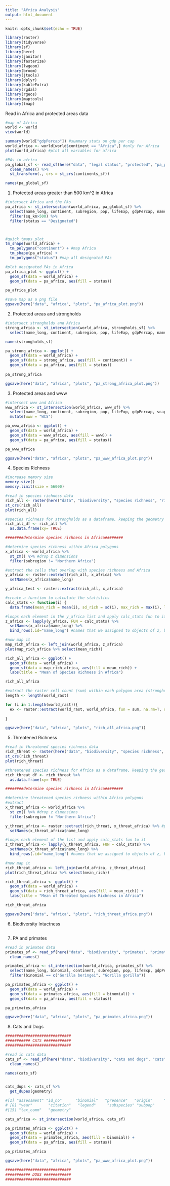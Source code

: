 ```yaml
---
title: "Africa Analysis"
output: html_document
---
```


```r
knitr::opts_chunk$set(echo = TRUE)

library(raster)
library(tidyverse)
library(sf)
library(here)
library(janitor)
library(fasterize)
library(lwgeom)
library(broom)
library(jtools)
library(dplyr)
library(kableExtra)
library(rgdal)
library(rgeos)
library(maptools)
library(tmap)

```

Read in Africa and protected areas data   
```r

#map of Africa
world <- world
view(world)

summary(world["gdpPercap"]) #summary stats on gdp per cap
world_africa <- world[world$continent == "Africa",] #only for Africa
plot(world_africa) #plot all variables for africa

#PAs in africa
pa_global_sf <- read_sf(here("data", "legal status", "protected", "pa_proj.shp")) %>% 
  clean_names() %>% 
  st_transform(., crs = st_crs(continents_sf))

names(pa_global_sf)

```

1. Protected areas greater than 500 km^2 in Africa 
```r
  
#intersect Africa and the PAs 
pa_africa <- st_intersection(world_africa, pa_global_sf) %>% 
  select(name_long, continent, subregion, pop, lifeExp, gdpPercap, name, iucn_cat, status, sq_km, geom) %>% 
  filter(sq_km>500) %>% 
  filter(status == "Designated")



#quick tmaps plot
tm_shape(world_africa) +
  tm_polygons("continent") + #map Africa
  tm_shape(pa_africa) +
  tm_polygons("status") #map all designated PAs

#plot designated PAs in Africa
pa_africa_plot <- ggplot() +
  geom_sf(data = world_africa) +
  geom_sf(data = pa_africa, aes(fill = status))

pa_africa_plot

#save map as a png file
ggsave(here("data", "africa", "plots", "pa_africa_plot.png"))

```

2. Protected areas and strongholds
```r

#intersect strongholds and Africa
strong_africa <- st_intersection(world_africa, strongholds_sf) %>% 
  select(name_long, continent, subregion, pop, lifeExp, gdpPercap, name, region, wcs_sh, scapename, sq_km, geom)

names(strongholds_sf)

pa_strong_africa <- ggplot() +
  geom_sf(data = world_africa) +
  geom_sf(data = strong_africa, aes(fill = continent)) +
  geom_sf(data = pa_africa, aes(fill = status))
  
pa_strong_africa

ggsave(here("data", "africa", "plots", "pa_strong_africa_plot.png"))

```

3. Protected areas and www
```r

#intersect www and Africa
www_africa <- st_intersection(world_africa, www_sf) %>% 
  select(name_long, continent, subregion, pop, lifeExp, gdpPercap, scape_name, country, realm, forest, sq_km, geom) %>% 
  mutate(www = "WCS")

pa_www_africa <- ggplot() +
  geom_sf(data = world_africa) +
  geom_sf(data = www_africa, aes(fill = www)) +
  geom_sf(data = pa_africa, aes(fill = status))

pa_www_africa

ggsave(here("data", "africa", "plots", "pa_www_africa_plot.png"))

```

4. Species Richness
```r

#increase memory size
memory.size()
memory.limit(size = 56000)

#read in species richness data
rich_all <- raster(here("data", "biodiversity", "species richness", "rich_all", "Richness_all.tif"))
st_crs(rich_all)
plot(rich_all)

#species richness for strongholds as a dataframe, keeping the geometry
rich_all_df <- rich_all %>% 
  as.data.frame(xy= TRUE)

########determine species richness in Africa########

#determine species richness within Africa polygons
x_africa <- world_africa %>%
  st_zm() %>% #drop z dimensions
  filter(subregion != "Northern Africa")

#extract the cells that overlap with species richness and Africa
y_africa <- raster::extract(rich_all, x_africa) %>% 
  setNames(x_africa$name_long)

y_africa_test <- raster::extract(rich_all, x_africa)

#create a function to calculate the statistics
calc_stats <- function(i) {
  data.frame(mean_rich = mean(i), sd_rich = sd(i), max_rich = max(i), length = length(i))}

#loops each element in the y_africa list and apply calc_stats fun to it
z_africa <- lapply(y_africa, FUN = calc_stats) %>%
  setNames(x_africa$name_long) %>% 
  bind_rows(.id="name_long") #names that we assigned to objects of z, bind all of the dataframes together, new column based on the id based on the list elements

#now map it
map_rich_africa <- left_join(world_africa, z_africa)
plot(map_rich_africa %>% select(mean_rich))

rich_all_africa <- ggplot() +
  geom_sf(data = world_africa) +
  geom_sf(data = map_rich_africa, aes(fill = mean_rich)) +
  labs(title = "Mean of Species Richness in Africa")

rich_all_africa

#extract the raster cell count (sum) within each polygon area (strongholds)
length <- length(world_rast)

for (i in 1:length(world_rast)){
  ex <- raster::extract(world_rast, world_africa, fun = sum, na.rm=T, df = T)
  
}

ggsave(here("data", "africa", "plots", "rich_all_africa.png"))

```

5. Threatened Richness
```r

#read in threatened species richness data
rich_threat <- raster(here("data", "biodiversity", "species richness", "rich_threat", "Richness_crenvu.tif"))
st_crs(rich_threat)
plot(rich_threat)

#threatened species richness for Africa as a dataframe, keeping the geometry
rich_threat_df <- rich_threat %>% 
  as.data.frame(xy= TRUE)

########determine species richness in Africa########

#determine threatened species richness within Africa polygons
#extract
x_threat_africa <- world_africa %>%
  st_zm() %>% #drop z dimensions
  filter(subregion != "Northern Africa")

y_threat_africa <- raster::extract(rich_threat, x_threat_africa) %>% #polygon, here's the number of all of the cells
  setNames(x_threat_africa$name_long)

#loops each element of the list and apply calc_stats fun to it
z_threat_africa <- lapply(y_threat_africa, FUN = calc_stats) %>%
  setNames(x_threat_africa$name_long) %>% 
  bind_rows(.id="name_long") #names that we assigned to objects of z, bind all of the dataframes together, new column based on the id based on the list elements

#now map it
rich_threat_africa <- left_join(world_africa, z_threat_africa)
plot(rich_threat_africa %>% select(mean_rich))

rich_threat_africa <- ggplot() +
  geom_sf(data = world_africa) +
  geom_sf(data = rich_threat_africa, aes(fill = mean_rich)) +
  labs(title = "Mean of Threated Species Richness in Africa")

rich_threat_africa

ggsave(here("data", "africa", "plots", "rich_threat_africa.png"))

```

6. Biodiversity Intactness
```r


```

7. PA and primates
```r

#read in primates data
primates_sf <- read_sf(here("data", "biodiversity", "primates", "primates.shp")) %>% 
  clean_names()

primates_africa <- st_intersection(world_africa, primates_sf) %>% 
  select(name_long, binomial, continent, subregion, pop, lifeExp, gdpPercap, presence, tax_comm, geom) %>% 
  filter(binomial == c("Gorilla beringei", "Gorilla gorilla"))

pa_primates_africa <- ggplot() +
  geom_sf(data = world_africa) +
  geom_sf(data = primates_africa, aes(fill = binomial)) +
  geom_sf(data = pa_africa, aes(fill = status))

pa_primates_africa

ggsave(here("data", "africa", "plots", "pa_primates_africa.png"))

```

8. Cats and Dogs
```r

#############################
########### CATS ############
#############################

#read in cats data
cats_sf <- read_sf(here("data", "biodiversity", "cats and dogs", "cats", "cats.shp")) %>% 
  clean_names()

names(cats_sf)


cats_dups <- cats_sf %>% 
  get_dupes(geometry)

#[1] "assessment" "id_no"      "binomial"   "presence"   "origin"     "seasonal"   "compiler"  
# [8] "year"       "citation"   "legend"     "subspecies" "subpop"     "dist_comm"  "island"    
#[15] "tax_comm"   "geometry" 

cats_africa <- st_intersection(world_africa, cats_sf)

pa_primates_africa <- ggplot() +
  geom_sf(data = world_africa) +
  geom_sf(data = primates_africa, aes(fill = binomial)) +
  geom_sf(data = pa_africa, aes(fill = status))

pa_primates_africa

ggsave(here("data", "africa", "plots", "pa_www_africa_plot.png"))

#############################
########### DOGS ############
#############################



```

